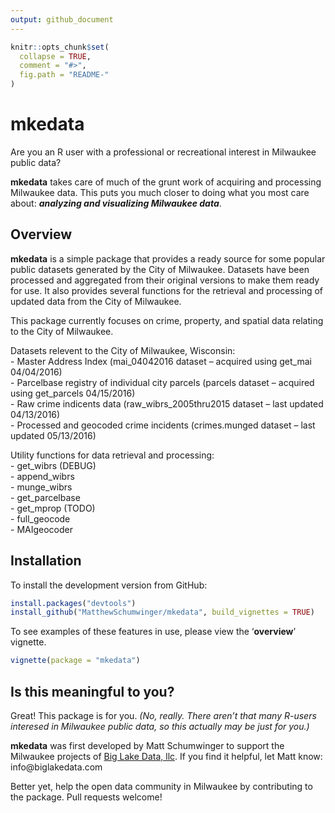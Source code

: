 ```yaml
---
output: github_document
---
```


<!-- README.md is generated from README.Rmd. Please edit that file -->

```r
knitr::opts_chunk$set(
  collapse = TRUE,
  comment = "#>",
  fig.path = "README-"
)
```

# mkedata

Are you an R user with a professional or recreational interest in Milwaukee 
public data?

**mkedata** takes care of much of the grunt work of acquiring and 
processing Milwaukee data. This puts you much closer to doing what you most 
care about: ***analyzing and visualizing Milwaukee data***.

## Overview

**mkedata** is a simple package that provides a ready source for some popular 
public datasets generated by the City of Milwaukee. Datasets have been processed 
and aggregated from their original versions to make them ready for use. It also 
provides several functions for the retrieval and processing of updated data from 
the City of Milwaukee.

This package currently focuses on crime, property, and spatial data relating to 
the City of Milwaukee.

Datasets relevent to the City of Milwaukee, Wisconsin:  
  - Master Address Index (mai_04042016 dataset -- acquired using get_mai 04/04/2016)  
  - Parcelbase registry of individual city parcels (parcels dataset -- acquired using get_parcels 04/15/2016)  
  - Raw crime indicents data (raw_wibrs_2005thru2015 dataset -- last updated 04/13/2016)  
  - Processed and geocoded crime incidents (crimes.munged dataset -- last updated 05/13/2016)  

Utility functions for data retrieval and processing:  
  - get_wibrs (DEBUG)  
  - append_wibrs  
  - munge_wibrs  
  - get_parcelbase  
  - get_mprop (TODO)  
  - full_geocode  
  - MAIgeocoder  

## Installation

To install the development version from GitHub:

```r
install.packages("devtools")
install_github("MatthewSchumwinger/mkedata", build_vignettes = TRUE)
```

To see examples of these features in use, please view the '**overview**' vignette.

```r
vignette(package = "mkedata")
```

## Is this meaningful to you?

Great! This package is for you. *(No, really. There aren't that many R-users interesed in 
Milwaukee public data, so this actually may be just for you.)*

**mkedata** was first developed by Matt Schumwinger to support the 
Milwaukee projects of [Big Lake Data, llc](www.biglakedata.com). If you find 
it helpful, let Matt know: info@biglakedata.com

Better yet, help the open data community in Milwaukee by contributing to the 
package. Pull requests welcome!


